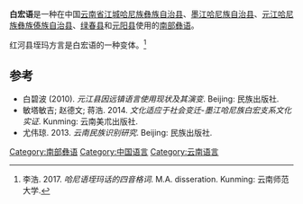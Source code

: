 {{Infobox language
|name=白宏语
|nativename=Behong
|states=[[中国|中国]]
|region=[[云南省|云南省]]
|ethnicity=[[哈尼族|哈尼族]]
|speakers=?
|date=
|ref=
|familycolor=汉藏语系
|fam2=([[藏缅语族|藏缅语族]])
|fam3=[[缅彝语群|缅彝语群]]
|fam4=[[彝语支|彝语支]]
|fam5=[[彝语南部方言|彝语南部方言]]
|fam6=[[哈尼语|哈尼语]]
|fam7=[[豪尼语|Hao-Bai]]
|iso3=none
|glotto=baih1238
|glottorefname=Baihong
}}

'''白宏语'''是一种在中国[[云南省|云南省]][[江城哈尼族彝族自治县|江城哈尼族彝族自治县]]、[[墨江哈尼族自治县|墨江哈尼族自治县]]、[[元江哈尼族彝族傣族自治县|元江哈尼族彝族傣族自治县]]、[[绿春县|绿春县]]和[[元阳县|元阳县]]使用的[[哈尼语|南部]][[彝语|彝语]]。

红河县垤玛方言是白宏语的一种变体。<ref>李浩. 2017. ''哈尼语垤玛话的四音格词''. M.A. disseration. Kunming: 云南师范大学.</ref>

==参考==
{{Reflist}}
*白碧波 (2010). ''元江县因远镇语言使用现状及其演变''. Beijing: 民族出版社. {{ISBN|9787100070522}}
*敏塔敏吉; 赵德文; 蒋浩. 2014. ''文化适应于社会变迁-墨江哈尼族白宏支系文化实证''. Kunming: 云南美朮出版社. {{ISBN|978-7-5489-1756-4}}
*尤伟琼. 2013. ''云南民族识别研究''. Beijing: 民族出版社.

{{中国语言}}
{{汉藏语系}}
{{Lolo-Burmese languages}}

{{authority control}}

[[Category:南部彝语|Category:南部彝语]]
[[Category:中国语言|Category:中国语言]]
[[Category:云南语言|Category:云南语言]]


{{st-lang-stub}}